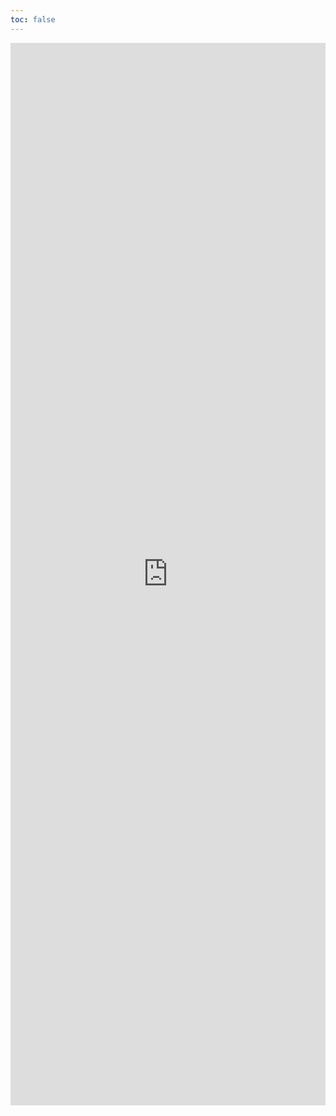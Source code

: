 ```yaml
---
toc: false
---
```



<iframe class="contactme" src="https://docs.google.com/forms/d/e/1FAIpQLSfcRoj1gOLLfpnEobg2zgSbGCMdlsuGQRFpWO-8nigNghHKfw/viewform?embedded=true" height="1700px" width="100%" frameborder="0" marginheight="0" marginwidth="0" allowfullscreen webkitallowfullscreen mozallowfullscreen msallowfullscreen>Loading…</iframe>